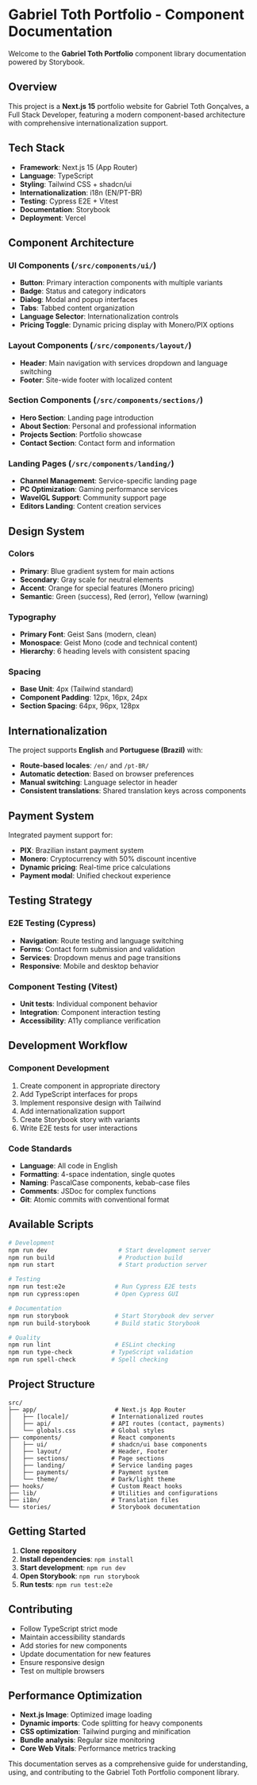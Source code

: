 
<Meta title="Gabriel Toth Portfolio/Introduction" />

# Gabriel Toth Portfolio - Component Documentation

Welcome to the **Gabriel Toth Portfolio** component library documentation powered by Storybook.

## Overview

This project is a **Next.js 15** portfolio website for Gabriel Toth Gonçalves, a Full Stack Developer, featuring a modern component-based architecture with comprehensive internationalization support.

## Tech Stack

- **Framework**: Next.js 15 (App Router)
- **Language**: TypeScript
- **Styling**: Tailwind CSS + shadcn/ui
- **Internationalization**: i18n (EN/PT-BR)
- **Testing**: Cypress E2E + Vitest
- **Documentation**: Storybook
- **Deployment**: Vercel

## Component Architecture

### UI Components (`/src/components/ui/`)

- **Button**: Primary interaction components with multiple variants
- **Badge**: Status and category indicators
- **Dialog**: Modal and popup interfaces
- **Tabs**: Tabbed content organization
- **Language Selector**: Internationalization controls
- **Pricing Toggle**: Dynamic pricing display with Monero/PIX options

### Layout Components (`/src/components/layout/`)

- **Header**: Main navigation with services dropdown and language switching
- **Footer**: Site-wide footer with localized content

### Section Components (`/src/components/sections/`)

- **Hero Section**: Landing page introduction
- **About Section**: Personal and professional information
- **Projects Section**: Portfolio showcase
- **Contact Section**: Contact form and information

### Landing Pages (`/src/components/landing/`)

- **Channel Management**: Service-specific landing page
- **PC Optimization**: Gaming performance services
- **WaveIGL Support**: Community support page
- **Editors Landing**: Content creation services

## Design System

### Colors

- **Primary**: Blue gradient system for main actions
- **Secondary**: Gray scale for neutral elements
- **Accent**: Orange for special features (Monero pricing)
- **Semantic**: Green (success), Red (error), Yellow (warning)

### Typography

- **Primary Font**: Geist Sans (modern, clean)
- **Monospace**: Geist Mono (code and technical content)
- **Hierarchy**: 6 heading levels with consistent spacing

### Spacing

- **Base Unit**: 4px (Tailwind standard)
- **Component Padding**: 12px, 16px, 24px
- **Section Spacing**: 64px, 96px, 128px

## Internationalization

The project supports **English** and **Portuguese (Brazil)** with:

- **Route-based locales**: `/en/` and `/pt-BR/`
- **Automatic detection**: Based on browser preferences
- **Manual switching**: Language selector in header
- **Consistent translations**: Shared translation keys across components

## Payment System

Integrated payment support for:

- **PIX**: Brazilian instant payment system
- **Monero**: Cryptocurrency with 50% discount incentive
- **Dynamic pricing**: Real-time price calculations
- **Payment modal**: Unified checkout experience

## Testing Strategy

### E2E Testing (Cypress)

- **Navigation**: Route testing and language switching
- **Forms**: Contact form submission and validation
- **Services**: Dropdown menus and page transitions
- **Responsive**: Mobile and desktop behavior

### Component Testing (Vitest)

- **Unit tests**: Individual component behavior
- **Integration**: Component interaction testing
- **Accessibility**: A11y compliance verification

## Development Workflow

### Component Development

1. Create component in appropriate directory
2. Add TypeScript interfaces for props
3. Implement responsive design with Tailwind
4. Add internationalization support
5. Create Storybook story with variants
6. Write E2E tests for user interactions

### Code Standards

- **Language**: All code in English
- **Formatting**: 4-space indentation, single quotes
- **Naming**: PascalCase components, kebab-case files
- **Comments**: JSDoc for complex functions
- **Git**: Atomic commits with conventional format

## Available Scripts

```bash
# Development
npm run dev                    # Start development server
npm run build                  # Production build
npm run start                  # Start production server

# Testing
npm run test:e2e              # Run Cypress E2E tests
npm run cypress:open          # Open Cypress GUI

# Documentation
npm run storybook             # Start Storybook dev server
npm run build-storybook       # Build static Storybook

# Quality
npm run lint                  # ESLint checking
npm run type-check           # TypeScript validation
npm run spell-check          # Spell checking
```

## Project Structure

```
src/
├── app/                      # Next.js App Router
│   ├── [locale]/            # Internationalized routes
│   ├── api/                 # API routes (contact, payments)
│   └── globals.css          # Global styles
├── components/              # React components
│   ├── ui/                  # shadcn/ui base components
│   ├── layout/              # Header, Footer
│   ├── sections/            # Page sections
│   ├── landing/             # Service landing pages
│   ├── payments/            # Payment system
│   └── theme/               # Dark/light theme
├── hooks/                   # Custom React hooks
├── lib/                     # Utilities and configurations
├── i18n/                    # Translation files
└── stories/                 # Storybook documentation
```

## Getting Started

1. **Clone repository**
2. **Install dependencies**: `npm install`
3. **Start development**: `npm run dev`
4. **Open Storybook**: `npm run storybook`
5. **Run tests**: `npm run test:e2e`

## Contributing

- Follow TypeScript strict mode
- Maintain accessibility standards
- Add stories for new components
- Update documentation for new features
- Ensure responsive design
- Test on multiple browsers

## Performance Optimization

- **Next.js Image**: Optimized image loading
- **Dynamic imports**: Code splitting for heavy components
- **CSS optimization**: Tailwind purging and minification
- **Bundle analysis**: Regular size monitoring
- **Core Web Vitals**: Performance metrics tracking

This documentation serves as a comprehensive guide for understanding, using, and contributing to the Gabriel Toth Portfolio component library.
